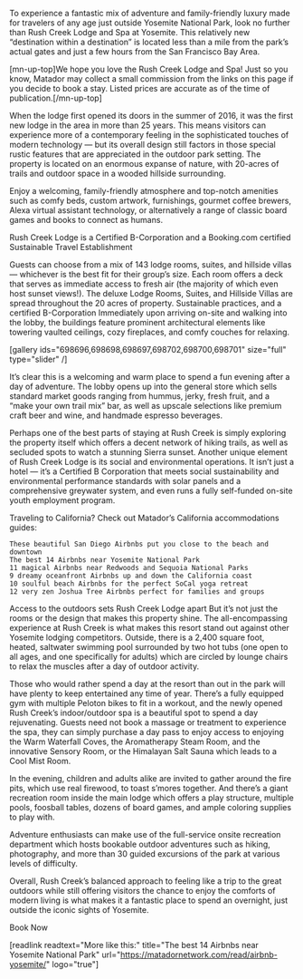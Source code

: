 To experience a fantastic mix of adventure and family-friendly luxury made for travelers of any age just outside Yosemite National Park, look no further than Rush Creek Lodge and Spa at Yosemite. This relatively new “destination within a destination” is located less than a mile from the park’s actual gates and just a few hours from the San Francisco Bay Area.

[mn-up-top]We hope you love the Rush Creek Lodge and Spa! Just so you know, Matador may collect a small commission from the links on this page if you decide to book a stay. Listed prices are accurate as of the time of publication.[/mn-up-top]

When the lodge first opened its doors in the summer of 2016, it was the first new lodge in the area in more than 25 years. This means visitors can experience more of a contemporary feeling in the sophisticated touches of modern technology — but its overall design still factors in those special rustic features that are appreciated in the outdoor park setting. The property is located on an enormous expanse of nature, with 20-acres of trails and outdoor space in a wooded hillside surrounding.

Enjoy a welcoming, family-friendly atmosphere and top-notch amenities such as comfy beds, custom artwork, furnishings, gourmet coffee brewers, Alexa virtual assistant technology, or alternatively a range of classic board games and books to connect as humans.

Rush Creek Lodge is a Certified B-Corporation and a Booking.com certified Sustainable Travel Establishment

Guests can choose from a mix of 143 lodge rooms, suites, and hillside villas — whichever is the best fit for their group’s size. Each room offers a deck that serves as immediate access to fresh air (the majority of which even host sunset views!). The deluxe Lodge Rooms, Suites, and Hillside Villas are spread throughout the 20 acres of property.
Sustainable practices, and a certified B-Corporation
Immediately upon arriving on-site and walking into the lobby, the buildings feature prominent architectural elements like towering vaulted ceilings, cozy fireplaces, and comfy couches for relaxing.

[gallery ids="698696,698698,698697,698702,698700,698701" size="full" type="slider"  /]

It’s clear this is a welcoming and warm place to spend a fun evening after a day of adventure. The lobby opens up into the general store which sells standard market goods ranging from hummus, jerky, fresh fruit, and a “make your own trail mix” bar, as well as upscale selections like premium craft beer and wine, and handmade espresso beverages.

Perhaps one of the best parts of staying at Rush Creek is simply exploring the property itself which offers a decent network of hiking trails, as well as secluded spots to watch a stunning Sierra sunset. Another unique element of Rush Creek Lodge is its social and environmental operations. It isn’t just a hotel — it’s a Certified B Corporation that meets social sustainability and environmental performance standards with solar panels and a comprehensive greywater system, and even runs a fully self-funded on-site youth employment program.

Traveling to California? Check out Matador’s California accommodations guides:

 	These beautiful San Diego Airbnbs put you close to the beach and downtown
 	The best 14 Airbnbs near Yosemite National Park
 	11 magical Airbnbs near Redwoods and Sequoia National Parks
 	9 dreamy oceanfront Airbnbs up and down the California coast
 	10 soulful beach Airbnbs for the perfect SoCal yoga retreat
 	12 very zen Joshua Tree Airbnbs perfect for families and groups


Access to the outdoors sets Rush Creek Lodge apart
But it’s not just the rooms or the design that makes this property shine. The all-encompassing experience at Rush Creek is what makes this resort stand out against other Yosemite lodging competitors. Outside, there is a 2,400 square foot, heated, saltwater swimming pool surrounded by two hot tubs (one open to all ages, and one specifically for adults) which are circled by lounge chairs to relax the muscles after a day of outdoor activity.

Those who would rather spend a day at the resort than out in the park will have plenty to keep entertained any time of year. There’s a fully equipped gym with multiple Peloton bikes to fit in a workout, and the newly opened Rush Creek’s indoor/outdoor spa is a beautiful spot to spend a day rejuvenating. Guests need not book a massage or treatment to experience the spa, they can simply purchase a day pass to enjoy access to enjoying the Warm Waterfall Coves, the Aromatherapy Steam Room, and the innovative Sensory Room, or the Himalayan Salt Sauna which leads to a Cool Mist Room.

In the evening, children and adults alike are invited to gather around the fire pits, which use real firewood, to toast s’mores together. And there’s a giant recreation room inside the main lodge which offers a play structure, multiple pools, foosball tables, dozens of board games, and ample coloring supplies to play with.

Adventure enthusiasts can make use of the full-service onsite recreation department which hosts bookable outdoor adventures such as hiking, photography, and more than 30 guided excursions of the park at various levels of difficulty.

Overall, Rush Creek’s balanced approach to feeling like a trip to the great outdoors while still offering visitors the chance to enjoy the comforts of modern living is what makes it a fantastic place to spend an overnight, just outside the iconic sights of Yosemite.

Book Now

[readlink readtext="More like this:" title="The best 14 Airbnbs near Yosemite National Park" url="https://matadornetwork.com/read/airbnb-yosemite/" logo="true"]